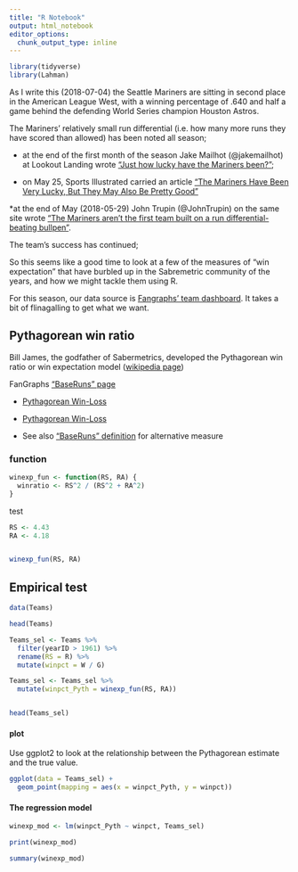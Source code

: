 ```yaml
---
title: "R Notebook"
output: html_notebook
editor_options: 
  chunk_output_type: inline
---
```



```r

library(tidyverse)
library(Lahman)

```

As I write this (2018-07-04) the Seattle Mariners are sitting in second place in the American League West, with a winning percentage of .640 and half a game behind the defending World Series champion Houston Astros. 

The Mariners' relatively small run differential (i.e. how many more runs they have scored than allowed) has been noted all season; 

* at the end of the first month of the season Jake Mailhot (@jakemailhot) at Lookout Landing wrote ["Just how lucky have the Mariners been?"](https://www.lookoutlanding.com/2018/5/1/17308386/mariners-cluster-luck-april-run-differential); 

* on May 25, Sports Illustrated carried an article ["The Mariners Have Been Very Lucky, But They May Also Be Pretty Good"](https://www.si.com/mlb/2018/05/25/seattle-mariners-al-west)

*at the end of May (2018-05-29) John Trupin (@JohnTrupin) on the same site wrote ["The Mariners aren’t the first team built on a run differential-beating bullpen"](https://www.lookoutlanding.com/2018/5/29/17406204/the-mariners-arent-the-first-team-built-on-a-run-differential-beating-bullpen-diaz-colome-nicasio).

The team's success has continued; 

So this seems like a good time to look at a few of the measures of "win expectation" that have burbled up in the Sabremetric community of the years, and how we might tackle them using R.

For this season, our data source is [Fangraphs' team dashboard](https://www.fangraphs.com/leaders.aspx?pos=all&stats=bat&lg=all&qual=0&type=8&season=2018&month=0&season1=2018&ind=0&team=0,ts&rost=&age=&filter=&players=0). It takes a bit of flinagalling to get what we want.


## Pythagorean win ratio


Bill James, the godfather of Sabermetrics, developed the Pythagorean win ratio or win expectation model ([wikipedia page](https://en.wikipedia.org/wiki/Pythagorean_expectation))


FanGraphs ["BaseRuns" page](https://www.fangraphs.com/depthcharts.aspx?position=BaseRuns)

* [Pythagorean Win-Loss](https://www.fangraphs.com/library/principles/expected-wins-and-losses/)

* [Pythagorean Win-Loss](https://www.fangraphs.com/library/team-record-pythagorean-record-and-base-runs/)

* See also ["BaseRuns" definition](https://www.fangraphs.com/library/features/baseruns/) for alternative measure







### function

```r

winexp_fun <- function(RS, RA) {
  winratio <- RS^2 / (RS^2 + RA^2)
}

```


test

```r

RS <- 4.43
RA <- 4.18


winexp_fun(RS, RA)

```

## Empirical test

```r

data(Teams)

head(Teams)

Teams_sel <- Teams %>%
  filter(yearID > 1961) %>%
  rename(RS = R) %>%
  mutate(winpct = W / G)

Teams_sel <- Teams_sel %>%
  mutate(winpct_Pyth = winexp_fun(RS, RA))


head(Teams_sel)

```


#### plot

Use ggplot2 to look at the relationship between the Pythagorean estimate and the true value.

```r

ggplot(data = Teams_sel) +
  geom_point(mapping = aes(x = winpct_Pyth, y = winpct))

```


#### The regression model

```r

winexp_mod <- lm(winpct_Pyth ~ winpct, Teams_sel)

print(winexp_mod)

summary(winexp_mod)

```







